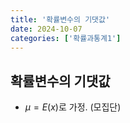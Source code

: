 ```yaml
---
title: '확률변수의 기댓값'
date: 2024-10-07
categories: ['확률과통계1']
---
```


## 확률변수의 기댓값

- $μ = E(x)$로 가정. (모집단)

